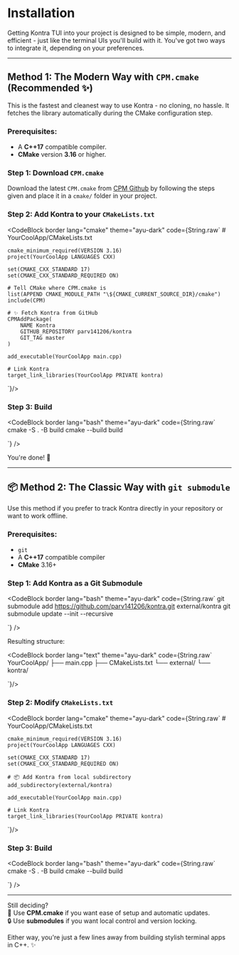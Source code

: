 # Installation

Getting Kontra TUI into your project is designed to be simple, modern, and efficient - just like the terminal UIs you'll build with it. You've got two ways to integrate it, depending on your preferences.

---

## Method 1: The Modern Way with `CPM.cmake` (Recommended ✨)

This is the fastest and cleanest way to use Kontra - no cloning, no hassle. It fetches the library automatically during the CMake configuration step.

### Prerequisites:

- A **C++17** compatible compiler.
- **CMake** version **3.16** or higher.

### Step 1: Download `CPM.cmake`

Download the latest `CPM.cmake` from [CPM Github](https://github.com/cpm-cmake/CPM.cmake) by following the steps given and place it in a `cmake/` folder in your project.

### Step 2: Add Kontra to your `CMakeLists.txt`

<CodeBlock border  lang="cmake" theme="ayu-dark" code={String.raw`
    # YourCoolApp/CMakeLists.txt

    cmake_minimum_required(VERSION 3.16)
    project(YourCoolApp LANGUAGES CXX)

    set(CMAKE_CXX_STANDARD 17)
    set(CMAKE_CXX_STANDARD_REQUIRED ON)

    # Tell CMake where CPM.cmake is
    list(APPEND CMAKE_MODULE_PATH "\${CMAKE_CURRENT_SOURCE_DIR}/cmake")
    include(CPM)

    # ✨ Fetch Kontra from GitHub
    CPMAddPackage(
        NAME Kontra
        GITHUB_REPOSITORY parv141206/kontra
        GIT_TAG master
    )

    add_executable(YourCoolApp main.cpp)

    # Link Kontra
    target_link_libraries(YourCoolApp PRIVATE kontra)

`}/>

### Step 3: Build

<CodeBlock border 
  lang="bash"
  theme="ayu-dark"
  code={String.raw`
    cmake -S . -B build
    cmake --build build

`}
/>

You're done! 🚀

---

## 📦 Method 2: The Classic Way with `git submodule`

Use this method if you prefer to track Kontra directly in your repository or want to work offline.

### Prerequisites:

- `git`
- A **C++17** compatible compiler
- **CMake** 3.16+

### Step 1: Add Kontra as a Git Submodule

<CodeBlock border 
  lang="bash"
  theme="ayu-dark"
  code={String.raw`
    git submodule add https://github.com/parv141206/kontra.git external/kontra
    git submodule update --init --recursive

`}
/>

Resulting structure:

<CodeBlock border 
  lang="text"
  theme="ayu-dark"
  code={String.raw`
    YourCoolApp/
    ├── main.cpp
    ├── CMakeLists.txt
    └── external/
        └── kontra/

`}/>

### Step 2: Modify `CMakeLists.txt`

<CodeBlock border 
  lang="cmake"
  theme="ayu-dark"
  code={String.raw`
    # YourCoolApp/CMakeLists.txt

    cmake_minimum_required(VERSION 3.16)
    project(YourCoolApp LANGUAGES CXX)

    set(CMAKE_CXX_STANDARD 17)
    set(CMAKE_CXX_STANDARD_REQUIRED ON)

    # 📦 Add Kontra from local subdirectory
    add_subdirectory(external/kontra)

    add_executable(YourCoolApp main.cpp)

    # Link Kontra
    target_link_libraries(YourCoolApp PRIVATE kontra)

`}/>

### Step 3: Build

<CodeBlock border 
  lang="bash"
  theme="ayu-dark"
  code={String.raw`
    cmake -S . -B build
    cmake --build build

`}
/>

---

Still deciding?  
🔰 Use **CPM.cmake** if you want ease of setup and automatic updates.  
🔒 Use **submodules** if you want local control and version locking.

Either way, you're just a few lines away from building stylish terminal apps in C++. ✨
